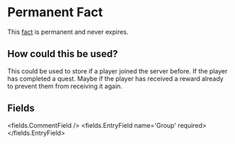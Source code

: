
# Permanent Fact 

This [fact](/docs/facts) is permanent and never expires.

## How could this be used?

This could be used to store if a player joined the server before. If the player has completed a quest. Maybe if the player has received a reward already to prevent them from receiving it again.


## Fields

<fields.CommentField />
<fields.EntryField name='Group' required>
</fields.EntryField>
